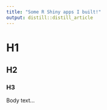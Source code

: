 ```yaml
---
title: "Some R Shiny apps I built!"
output: distill::distill_article
---
```


# H1

## H2

### H3

Body text...